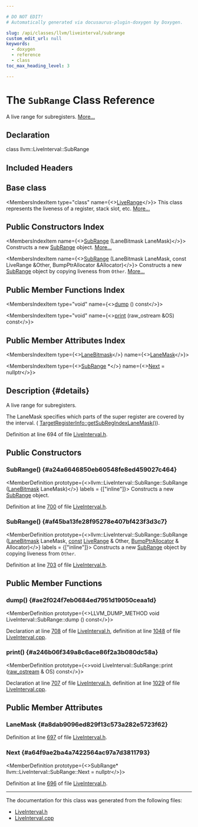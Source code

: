 ```yaml
---

# DO NOT EDIT!
# Automatically generated via docusaurus-plugin-doxygen by Doxygen.

slug: /api/classes/llvm/liveinterval/subrange
custom_edit_url: null
keywords:
  - doxygen
  - reference
  - class
toc_max_heading_level: 3

---
```





# The `SubRange` Class Reference

<DoxygenPage pluginConfig={pluginConfig}>

A live range for subregisters. <a href="#details">More...</a>

## Declaration

<CodeBlock>class llvm::LiveInterval::SubRange</CodeBlock>

## Included Headers

<IncludesList>
<IncludesListItem
  filePath="llvm/CodeGen/LiveInterval.h"
  permalink="/docs/api/files/include/include/llvm/include/llvm/codegen/liveinterval-h"
  isLocal="true" />
</IncludesList>

## Base class

<MembersIndex>

<MembersIndexItem
  type="class"
  name={<><a href="/docs/api/classes/llvm/liverange">LiveRange</a></>}>
This class represents the liveness of a register, stack slot, etc. <a href="/docs/api/classes/llvm/liverange/#details">More...</a>
</MembersIndexItem>

</MembersIndex>

## Public Constructors Index

<MembersIndex>

<MembersIndexItem
  name={<><a href="#a24a6646850eb60548fe8ed459027c464">SubRange</a> (LaneBitmask LaneMask)</>}>
Constructs a new <a href="/docs/api/classes/llvm/liveinterval/subrange">SubRange</a> object. <a href="#a24a6646850eb60548fe8ed459027c464">More...</a>
</MembersIndexItem>

<MembersIndexItem
  name={<><a href="#af45ba13fe28f95278e407bf423f3d3c7">SubRange</a> (LaneBitmask LaneMask, const LiveRange &amp;Other, BumpPtrAllocator &amp;Allocator)</>}>
Constructs a new <a href="/docs/api/classes/llvm/liveinterval/subrange">SubRange</a> object by copying liveness from <code>Other</code>. <a href="#af45ba13fe28f95278e407bf423f3d3c7">More...</a>
</MembersIndexItem>

</MembersIndex>

## Public Member Functions Index

<MembersIndex>

<MembersIndexItem
  type="void"
  name={<><a href="#ae2f024f7eb0684ed7951d19050ceaa1d">dump</a> () const</>}>
</MembersIndexItem>

<MembersIndexItem
  type="void"
  name={<><a href="#a246b06f349a8c6ace86f2a3b080dc58a">print</a> (raw&#95;ostream &amp;OS) const</>}>
</MembersIndexItem>

</MembersIndex>

## Public Member Attributes Index

<MembersIndex>

<MembersIndexItem
  type={<><a href="/docs/api/structs/llvm/lanebitmask">LaneBitmask</a></>}
  name={<><a href="#a8dab9096ed829f13c573a282e5723f62">LaneMask</a></>}>
</MembersIndexItem>

<MembersIndexItem
  type={<><a href="/docs/api/classes/llvm/liveinterval/subrange">SubRange</a> &#42;</>}
  name={<><a href="#a64f9ae2ba4a7422564ac97a7d3811793">Next</a> = nullptr</>}>
</MembersIndexItem>

</MembersIndex>

## Description {#details}

A live range for subregisters.

The LaneMask specifies which parts of the super register are covered by the interval. (
<SectionUser title="See Also">
<a href="/docs/api/classes/llvm/targetregisterinfo/#a7a23b6fb3b79b0c2bf4bf4f0cb042840">TargetRegisterInfo::getSubRegIndexLaneMask()</a>).
</SectionUser>

Definition at line 694 of file <a href="/docs/api/files/include/include/llvm/include/llvm/codegen/liveinterval-h">LiveInterval.h</a>.

<SectionDefinition>

## Public Constructors

### SubRange() {#a24a6646850eb60548fe8ed459027c464}

<MemberDefinition
  prototype={<>llvm::LiveInterval::SubRange::SubRange (<a href="/docs/api/structs/llvm/lanebitmask">LaneBitmask</a> LaneMask)</>}
  labels = {["inline"]}>
Constructs a new <a href="/docs/api/classes/llvm/liveinterval/subrange">SubRange</a> object.

Definition at line <a href="/docs/api/files/include/include/llvm/include/llvm/codegen/liveinterval-h/#l00700">700</a> of file <a href="/docs/api/files/include/include/llvm/include/llvm/codegen/liveinterval-h">LiveInterval.h</a>.
</MemberDefinition>

### SubRange() {#af45ba13fe28f95278e407bf423f3d3c7}

<MemberDefinition
  prototype={<>llvm::LiveInterval::SubRange::SubRange (<a href="/docs/api/structs/llvm/lanebitmask">LaneBitmask</a> LaneMask, <a href="/docs/api/files/lib/lib/target/lib/target/aarch64/aarch64promoteconstant-cpp/#a90f8350fecae261c25be85d38b451bff">const</a> <a href="/docs/api/classes/llvm/liverange">LiveRange</a> &amp; Other, <a href="/docs/api/namespaces/llvm/#a8e612822d4ba7bb36c9c79582a567108">BumpPtrAllocator</a> &amp; Allocator)</>}
  labels = {["inline"]}>
Constructs a new <a href="/docs/api/classes/llvm/liveinterval/subrange">SubRange</a> object by copying liveness from <code>Other</code>.

Definition at line <a href="/docs/api/files/include/include/llvm/include/llvm/codegen/liveinterval-h/#l00703">703</a> of file <a href="/docs/api/files/include/include/llvm/include/llvm/codegen/liveinterval-h">LiveInterval.h</a>.
</MemberDefinition>

</SectionDefinition>

<SectionDefinition>

## Public Member Functions

### dump() {#ae2f024f7eb0684ed7951d19050ceaa1d}

<MemberDefinition
  prototype={<>LLVM&#95;DUMP&#95;METHOD void LiveInterval::SubRange::dump () const</>}>

Declaration at line <a href="/docs/api/files/include/include/llvm/include/llvm/codegen/liveinterval-h/#l00708">708</a> of file <a href="/docs/api/files/include/include/llvm/include/llvm/codegen/liveinterval-h">LiveInterval.h</a>, definition at line <a href="/docs/api/files/lib/lib/codegen/liveinterval-cpp/#l01048">1048</a> of file <a href="/docs/api/files/lib/lib/codegen/liveinterval-cpp">LiveInterval.cpp</a>.
</MemberDefinition>

### print() {#a246b06f349a8c6ace86f2a3b080dc58a}

<MemberDefinition
  prototype={<>void LiveInterval::SubRange::print (<a href="/docs/api/classes/llvm/raw-ostream">raw&#95;ostream</a> &amp; OS) const</>}>

Declaration at line <a href="/docs/api/files/include/include/llvm/include/llvm/codegen/liveinterval-h/#l00707">707</a> of file <a href="/docs/api/files/include/include/llvm/include/llvm/codegen/liveinterval-h">LiveInterval.h</a>, definition at line <a href="/docs/api/files/lib/lib/codegen/liveinterval-cpp/#l01029">1029</a> of file <a href="/docs/api/files/lib/lib/codegen/liveinterval-cpp">LiveInterval.cpp</a>.
</MemberDefinition>

</SectionDefinition>

<SectionDefinition>

## Public Member Attributes

### LaneMask {#a8dab9096ed829f13c573a282e5723f62}

<MemberDefinition
  prototype="LaneBitmask llvm::LiveInterval::SubRange::LaneMask">

Definition at line <a href="/docs/api/files/include/include/llvm/include/llvm/codegen/liveinterval-h/#l00697">697</a> of file <a href="/docs/api/files/include/include/llvm/include/llvm/codegen/liveinterval-h">LiveInterval.h</a>.
</MemberDefinition>

### Next {#a64f9ae2ba4a7422564ac97a7d3811793}

<MemberDefinition
  prototype={<>SubRange&#42; llvm::LiveInterval::SubRange::Next = nullptr</>}>

Definition at line <a href="/docs/api/files/include/include/llvm/include/llvm/codegen/liveinterval-h/#l00696">696</a> of file <a href="/docs/api/files/include/include/llvm/include/llvm/codegen/liveinterval-h">LiveInterval.h</a>.
</MemberDefinition>

</SectionDefinition>

<hr/>

The documentation for this class was generated from the following files:

<ul>
<li><a href="/docs/api/files/include/include/llvm/include/llvm/codegen/liveinterval-h">LiveInterval.h</a></li>
<li><a href="/docs/api/files/lib/lib/codegen/liveinterval-cpp">LiveInterval.cpp</a></li>
</ul>

</DoxygenPage>
